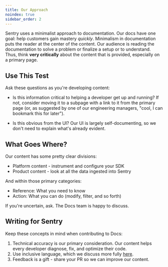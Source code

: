 ```yaml
---
title: Our Approach
noindex: true
sidebar_order: 2
---
```


Sentry uses a minimalist approach to documentation. Our docs have one goal: help customers gain mastery _quickly_. Minimalism in documentation puts the reader at the center of the content. Our audience is reading the documentation to solve a problem or finalize a setup or to understand. Thus, think **very critically** about the content that is provided, especially on a primary page.

## Use This Test

Ask these questions as you're developing content:

- Is this information critical to helping a developer get up and running? If not, consider moving it to a subpage with a link to it from the primary page (or, as suggested by one of our engineering managers, "cool, I can bookmark this for later").

- Is this obvious from the UI? Our UI is largely self-documenting, so we don't need to explain what's already evident.

## What Goes Where?

Our content has some pretty clear divisions:

- Platform content - instrument and configure your SDK
- Product content - look at all the data ingested into Sentry

And within those primary categories:

- Reference: What you need to know
- Action: What you can do (modify, filter, and so forth)

If you're uncertain, ask. The Docs team is happy to discuss.

## Writing for Sentry

Keep these concepts in mind when contributing to Docs:

1. Technical accuracy is our primary consideration. Our content helps every developer diagnose, fix, and optimize their code.
2. Use inclusive language, which we discuss more fully [here](https://develop.sentry.dev/inclusion/).
3. Feedback is a gift - share your PR so we can improve our content.
